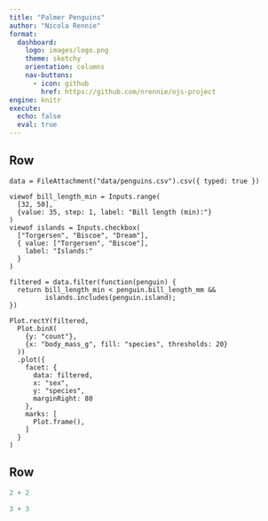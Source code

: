 ```yaml
---
title: "Palmer Penguins"
author: "Nicola Rennie"
format: 
  dashboard:
    logo: images/logo.png
    theme: sketchy
    orientation: columns
    nav-buttons:
      - icon: github
        href: https://github.com/nrennie/ojs-project
engine: knitr
execute: 
  echo: false
  eval: true
---
```


## Row {width=60%}

```ojs
data = FileAttachment("data/penguins.csv").csv({ typed: true })

viewof bill_length_min = Inputs.range(
  [32, 50], 
  {value: 35, step: 1, label: "Bill length (min):"}
)
viewof islands = Inputs.checkbox(
  ["Torgersen", "Biscoe", "Dream"], 
  { value: ["Torgersen", "Biscoe"], 
    label: "Islands:"
  }
)

filtered = data.filter(function(penguin) {
  return bill_length_min < penguin.bill_length_mm &&
         islands.includes(penguin.island);
})

Plot.rectY(filtered, 
  Plot.binX(
    {y: "count"}, 
    {x: "body_mass_g", fill: "species", thresholds: 20}
  ))
  .plot({
    facet: {
      data: filtered,
      x: "sex",
      y: "species",
      marginRight: 80
    },
    marks: [
      Plot.frame(),
    ]
  }
)
```

## Row {width=40%}

```r
2 + 2
```

```r
3 + 3
```


